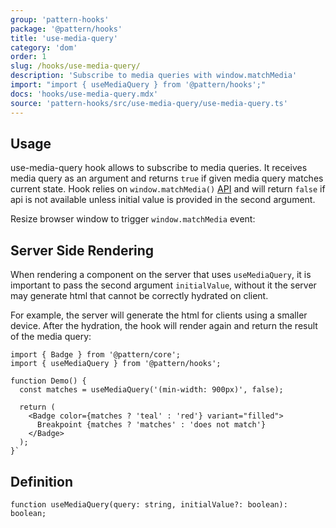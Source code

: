 ```yaml
---
group: 'pattern-hooks'
package: '@pattern/hooks'
title: 'use-media-query'
category: 'dom'
order: 1
slug: /hooks/use-media-query/
description: 'Subscribe to media queries with window.matchMedia'
import: "import { useMediaQuery } from '@pattern/hooks';"
docs: 'hooks/use-media-query.mdx'
source: 'pattern-hooks/src/use-media-query/use-media-query.ts'
---
```



## Usage

use-media-query hook allows to subscribe to media queries.
It receives media query as an argument and returns `true` if given media query matches current state.
Hook relies on `window.matchMedia()` [API](https://developer.mozilla.org/en-US/docs/Web/API/Window/matchMedia)
and will return `false` if api is not available unless initial value is provided in the second argument.

Resize browser window to trigger `window.matchMedia` event:

<Demo data={HooksDemos.useMediaQueryDemo} />

## Server Side Rendering

When rendering a component on the server that uses `useMediaQuery`, it is important to pass the second argument `initialValue`,
without it the server may generate html that cannot be correctly hydrated on client.

For example, the server will generate the html for clients using a smaller device.
After the hydration, the hook will render again and return the result of the media query:

```tsx
import { Badge } from '@pattern/core';
import { useMediaQuery } from '@pattern/hooks';

function Demo() {
  const matches = useMediaQuery('(min-width: 900px)', false);

  return (
    <Badge color={matches ? 'teal' : 'red'} variant="filled">
      Breakpoint {matches ? 'matches' : 'does not match'}
    </Badge>
  );
}`
```

## Definition

```tsx
function useMediaQuery(query: string, initialValue?: boolean): boolean;
```
